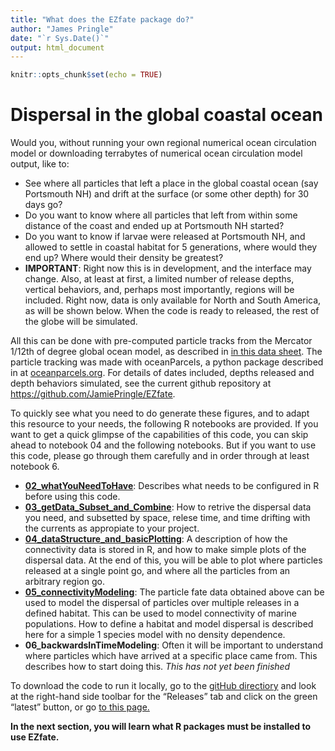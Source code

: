 ```yaml
---
title: "What does the EZfate package do?"
author: "James Pringle"
date: "`r Sys.Date()`"
output: html_document
---
```


```r
knitr::opts_chunk$set(echo = TRUE)
```
# Dispersal in the global coastal ocean

Would you, without running your own regional numerical ocean circulation model or downloading terrabytes of numerical ocean circulation model output, like to:

- See where all particles that left a place in the global coastal ocean (say Portsmouth NH) and drift at the surface (or some other depth) for 30 days go? 
- Do you want to know where all particles that left from within some distance of the coast and ended up at Portsmouth NH started? 
- Do you want to know if larvae were released at Portsmouth NH, and allowed to settle in coastal habitat for 5 generations, where would they end up? Where would their density be greatest? 
- **IMPORTANT**: Right now this is in development, and the interface may change. Also, at least at first, a limited number of release depths, vertical behaviors, and, perhaps most importantly, regions will be included. Right now, data is only available for North and South America, as will be shown below. When the code is ready to released, the rest of the globe will be simulated. 

All this can be done with pre-computed particle tracks from the Mercator 1/12th of degree global ocean model, as described in [in this data sheet](https://www.mercator-ocean.eu/wp-content/uploads/2017/02/SYSTEM-sheet-_PSY4V3R1_2017.pdf). The particle tracking was made with oceanParcels, a python package described in at [oceanparcels.org](https://oceanparcels.org/). For details of dates included, depths released and depth behaviors simulated, see the current github repository at <https://github.com/JamiePringle/EZfate>.

To quickly see what you need to do generate these figures, and to adapt this resource to your needs, the following R notebooks are provided. If you want to get a quick glimpse of the capabilities of this code, you can skip ahead to notebook 04 and the following notebooks. But if you want to use this code, please go through them carefully and in order through at least notebook 6. 

- [**02_whatYouNeedToHave**](02_whatYouNeedToHave.html): Describes what needs to be configured in R before using this code. 
- [**03_getData_Subset_and_Combine**](03_GetData_Subset_and_Combine.html): How to retrive the dispersal data you need, and subsetted by space, relese time, and time drifting with the currents as appropiate to your project. 
- [**04_dataStructure_and_basicPlotting**](04_dataStructures_and_basicPlotting.html): A description of how the connectivity data is stored in R, and how to make simple plots of the dispersal data. At the end of this, you will be able to plot where particles released at a single point go, and where all the particles from an arbitrary region go. 
- [**05_connectivityModeling**](05_connectivityModeling.html): The particle fate data obtained above can be used to model the dispersal of particles over multiple releases in a defined habitat. This can be used to model connectivity of marine populations. How to define a habitat and model dispersal is described here for a simple 1 species model with no density dependence. 
- **06_backwardsInTimeModeling**: Often it will be important to understand where particles which have arrived at a specific place came from. This describes how to start doing this. *This has not yet been finished*

To download the code to run it locally, go to the [gitHub directiory](https://github.com/JamiePringle/EZfate) and look at the right-hand side toolbar for the "Releases" tab and click on the green "latest" button, or go [to this page.](https://github.com/JamiePringle/EZfate/releases/)

**In the next section, you will learn what R packages must be installed to use EZfate.**
